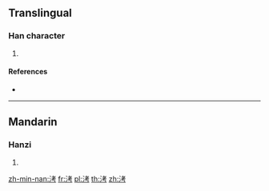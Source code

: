 ==Translingual==

===Han character===
{{Han char|rn=85|rad=水|as=06|sn=9|four=34127|canj=EJKS}}

# {{defn|Han|sort=水06}}

====References====
* {{Han ref|kx=0620.120|dkj=17380|dj=1016.020|hdz=31602.020|uh=6D18|ud=27928|bh=CFA2|bd=53154}}

----

==Mandarin==

===Hanzi===
{{cmn-hanzi|pin=[[hóng]] ([[hong2]]), [[kǎo]] ([[kao3]])|wg=hung<sup>2</sup>, k'ao<sup>3</sup>}}

# {{defn|lang=cmn|sort=水06}}

[[zh-min-nan:洘]]
[[fr:洘]]
[[pl:洘]]
[[th:洘]]
[[zh:洘]]